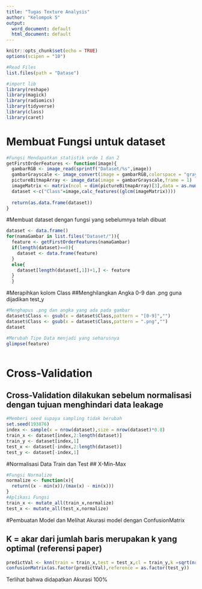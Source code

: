 ```yaml
---
title: "Tugas Texture Analysis"
author: "Kelompok 5"
output:
  word_document: default
  html_document: default
---
```


```r
knitr::opts_chunk$set(echo = TRUE)
options(scipen = "10")


```

```r
#Read Files
list.files(path = "Datase")
```

```r
#import lib
library(reshape)
library(magick)
library(radiomics)
library(tidyverse)
library(class)
library(caret)
```
# Membuat Fungsi untuk dataset

```r
#Fungsi Mendapatkan statistik orde 1 dan 2
getFirstOrderFeatures <- function(image){
  gambarRGB <- image_read(sprintf("Dataset/%s",image))
  gambarGrayscale <- image_convert(image = gambarRGB,colorspace = "gray")
  pictureBitmapArray <- image_data(image = gambarGrayscale,frame = 1)
  imageMatrix <- matrix(ncol = dim(pictureBitmapArray)[3],data = as.numeric(pictureBitmapArray[1:length(pictureBitmapArray)]) )
  dataset <-c("Class"=image,calc_features((glcm(imageMatrix))))
  
  return(as.data.frame(dataset))
}
```

#Membuat dataset dengan fungsi yang sebelumnya telah dibuat
```r
dataset <- data.frame()
for(namaGambar in list.files("Dataset/")){
  feature <- getFirstOrderFeatures(namaGambar)
  if(length(dataset)==0){
    dataset <- data.frame(feature)
  }
  else{
    dataset[length(dataset[,1])+1,] <- feature
  }
  }
```


#Merapihkan kolom Class
##Menghilangkan Angka 0-9 dan .png guna dijadikan test_y

```r
#Menghapus .png dan angka yang ada pada gambar
dataset$Class <- gsub(x = dataset$Class,pattern = "[0-9]","")
dataset$Class <- gsub(x = dataset$Class,pattern = ".png","")
dataset
```


```r
#Merubah Tipe Data menjadi yang seharusnya
glimpse(feature)

```
```r

```


# Cross-Validation
## Cross-Validation dilakukan sebelum normalisasi dengan tujuan menghindari data leakage 
```r
#Memberi seed supaya sampling tidak berubah
set.seed(193876)
index <- sample(x = nrow(dataset),size = nrow(dataset)*0.8)
train_x <- dataset[index,2:length(dataset)]
train_y <- dataset[index,1]
test_x <- dataset[-index,2:length(dataset)]
test_y <- dataset[-index,1]
```

#Normalisasi Data Train dan Test
## X-Min-Max
```r
#Fungsi Normalize
normalize <- function(x){
  return((x - min(x))/(max(x) - min(x)))
}
#Aplikasi Fungsi
train_x <- mutate_all(train_x,normalize)
test_x <- mutate_all(test_x,normalize)
```


#Pembuatan Model dan Melihat Akurasi model dengan ConfusionMatrix

## K = akar dari jumlah baris merupakan k yang optimal (referensi paper)
```r
predictVal <- knn(train = train_x,test = test_x,cl = train_y,k =sqrt(nrow(train_x)))
confusionMatrix(as.factor(predictVal),reference = as.factor(test_y)) 

```
Terlihat bahwa didapatkan Akurasi 100%




